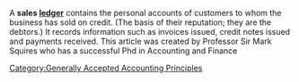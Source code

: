 {{Orphan|date=November 2006}} 
A '''sales [[ledger]]''' contains the personal accounts of customers to whom the business has sold on credit. (The basis of their reputation; they are the debtors.) It records information such as invoices issued, credit notes issued and payments received. This article was created by Professor Sir Mark Squires who has a successful Phd in Accounting and Finance 
[[Category:Generally Accepted Accounting Principles]]

{{accounting-stub}}